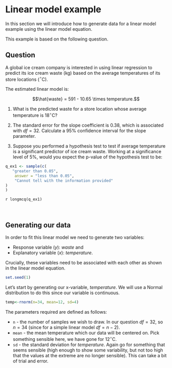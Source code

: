 # Linear model example
In this section we will introduce how to generate data for a linear model example using the linear model equation.

This example is based on the following question.

## Question
A global ice cream company is interested in using linear regression to predict its ice cream waste (kg) based on the average temperatures of its store locations ($^{\circ}$C).

The estimated linear model is:

$$\hat{waste} = 591 - 10.65 \times temperature.$$

1. What is the predicted waste for a store location whose average temperature is 18$^{\circ}$C?

2. The standard error for the slope coefficient is 0.38, which is associated with $df=32$. Calculate a 95% confidence interval for the slope parameter.

3. Suppose you performed a hypothesis test to test if average temperature is a significant predictor of ice cream waste. Working at a significance level of 5%, would you expect the p-value of the hypothesis test to be:

```r
q_ex1 <- sample(c(
   "greater than 0.05",
    answer = "less than 0.05",
    "Cannot tell with the information provided"
)
)
```

`r longmcq(q_ex1)`

<br>

## Generating our data
In order to fit this linear model we need to generate two variables: 

* Response variable ($y$): $waste$ and
* Explanatory variable ($x$): $temperature$.

Crucially, these variables need to be associated with each other as shown in the linear model equation.

```r
set.seed(1)
```

Let's start by generating our x-variable, $temperature$. We will use a Normal distribution to do this since our variable is continuous.

```r
temp<-rnorm(n=34, mean=12, sd=4)
```


The parameters required are defined as follows:

* `n` - the number of samples we wish to draw. In our question $df=32$, so $n=34$ (since for a simple linear model $df=n-2$).
* `mean` - the mean temperature which our data will be centered on. Pick something sensible here, we have gone for $12^{\circ}$C.
* `sd` - the standard deviation for $temperature$. Again go for something that seems sensible (high enough to show some variability, but not too high that the values at the extreme are no longer sensible). This can take a bit of trial and error.
